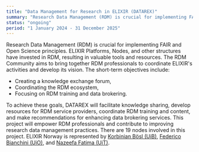 ```yaml
---
title: "Data Management for Research in ELIXIR (DATAREX)"
summary: "Research Data Management (RDM) is crucial for implementing FAIR and Open Science principles. ELIXIR Platforms, Nodes, and other structures have invested in RDM, resulting in valuable tools and resources. The RDM Community aims to bring together RDM professionals to coordinate ELIXIR's activities and develop its vision..."
status: "ongoing"
period: "1 January 2024 - 31 December 2025"
---
```

Research Data Management (RDM) is crucial for implementing FAIR and Open Science principles. 
ELIXIR Platforms, Nodes, and other structures have invested in RDM, resulting in valuable tools and resources. 
The RDM Community aims to bring together RDM professionals to coordinate ELIXIR's activities and develop its vision.
The short-term objectives include:

* Creating a knowledge exchange forum,
* Coordinating the RDM ecosystem,
* Focusing on RDM training and data brokering.

To achieve these goals, DATAREX will facilitate knowledge sharing, develop resources for RDM service providers, coordinate RDM training and content, and make recommendations for enhancing data brokering services. 
This project will empower RDM professionals and contribute to improving research data management practices.
There are 19 nodes involved in this project. ELIXIR Norway is represented by [Korbinian Bösl (UiB)](https://www4.uib.no/finn-ansatte/Korbinian.B%C3%B6sl), 
[Federico Bianchini (UiO)](https://www.mn.uio.no/bils/english/people/fredebi/), and [Nazeefa Fatima (UiT)](https://uit.no/ansatte/person?p_document_id=862295&p_dimension_id=88139).

